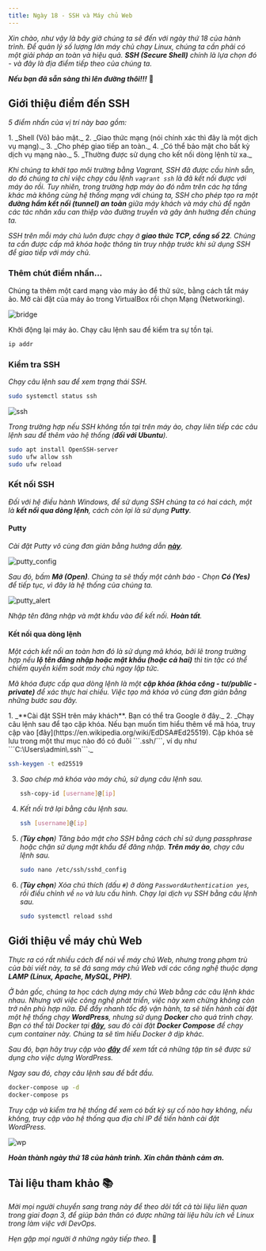 ```yaml
---
title: Ngày 18 - SSH và Máy chủ Web
---
```



_Xin chào, như vậy là bây giờ chúng ta sẽ đến với ngày thứ 18 của hành trình. Để quản lý số
lượng lớn máy chủ chạy Linux, chúng ta cần phải có một giải pháp an toàn và hiệu quả. **SSH 
(Secure Shell)** chính là lựa chọn đó - và đây là địa điểm tiếp theo của chúng ta._

**_Nếu bạn đã sẵn sàng thì lên đường thôi!!!_** 🚗  

## Giới thiệu điểm đến SSH

_5 điểm nhấn của vị trí này bao gồm:_

<Steps> 
1. _Shell (Vỏ) bảo mật._
2. _Giao thức mạng (nói chính xác thì đây là một dịch vụ mạng)._
3. _Cho phép giao tiếp an toàn._
4. _Có thể bảo mật cho bất kỳ dịch vụ mạng nào._
5. _Thường được sử dụng cho kết nối dòng lệnh từ xa._
</Steps>

_Khi chúng ta khởi tạo môi trường bằng Vagrant, SSH đã được cấu hình sẵn, do đó chúng ta chỉ
việc chạy câu lệnh ```vagrant ssh``` là đã kết nối được với máy ảo rồi. Tuy nhiên, trong
trường hợp máy ảo đó nằm trên các hạ tầng khác mà không cùng hệ thống mạng với chúng ta, SSH
cho phép tạo ra một **đường hầm kết nối (tunnel) an toàn** giữa máy khách và máy chủ để ngăn 
các tác nhân xấu can thiệp vào đường truyền và gây ảnh hưởng đến chúng ta._

_SSH trên mỗi máy chủ luôn được chạy ở **giao thức TCP, cổng số 22**. Chúng ta cần được cấp mã 
khóa hoặc thông tin truy nhập trước khi sử dụng SSH để giao tiếp với máy chủ._

### Thêm chút điểm nhấn...

Chúng ta thêm một card mạng vào máy ảo để thử sức, bằng cách tắt máy ảo. Mở cài đặt của máy ảo
trong VirtualBox rồi chọn Mạng (Networking).

![bridge](../../../../assets/linux/bridge_adapter.png)

Khởi động lại máy ảo. Chạy câu lệnh sau để kiểm tra sự tồn tại.

```bash title="Checking IPs..."
ip addr
```

### Kiểm tra SSH

_Chạy câu lệnh sau để xem trạng thái SSH._

```bash title="Checking SSH status..."
sudo systemctl status ssh
```

![ssh](../../../../assets/linux/ssh_status.png)

_Trong trường hợp nếu SSH không tồn tại trên máy ảo, chạy liên tiếp các câu lệnh sau để thêm vào
hệ thống (**đối với Ubuntu**)._

```bash title="Installing SSH..."
sudo apt install OpenSSH-server
sudo ufw allow ssh
sudo ufw reload
```

### Kết nối SSH

_Đối với hệ điều hành Windows, để sử dụng SSH chúng ta có hai cách, một là **kết nối qua dòng 
lệnh**, cách còn lại là sử dụng **Putty**._

#### Putty

_Cài đặt Putty vô cùng đơn giản bằng hướng dẫn **[này](https://www.cuit.columbia.edu/putty)**._ 

![putty_config](../../../../assets/linux/putty_config.png)

_Sau đó, bấm **Mở (Open)**. Chúng ta sẽ thấy một cảnh báo - Chọn **Có (Yes)** để tiếp tục, 
vì đây là hệ thống của chúng ta._

![putty_alert](../../../../assets/linux/putty_alert.png)

_Nhập tên đăng nhập và mật khẩu vào để kết nối. **Hoàn tất**._

#### Kết nối qua dòng lệnh

_Một cách kết nối an toàn hơn đó là sử dụng mã khóa, bởi lẽ trong trường hợp nếu **lộ tên đăng nhập
hoặc mật khẩu (hoặc cả hai)** thì tin tặc có thể chiếm quyền kiểm soát máy chủ ngay lập tức._

_Mã khóa được cấp qua dòng lệnh là một **cặp khóa (khóa công - tư/public - private)** để xác thực hai
chiều. Việc tạo mã khóa vô cùng đơn giản bằng những bước sau đây._

<Steps>
1. _**Cài đặt SSH trên máy khách**. Bạn có thể tra Google ở đây._
2. _Chạy câu lệnh sau để tạo cặp khóa. Nếu bạn muốn tìm hiểu thêm về mã hóa, truy cập vào 
[đây](https://en.wikipedia.org/wiki/EdDSA#Ed25519). Cặp khóa sẽ lưu trong một thư mục nào
đó có đuôi ```.ssh/```, ví dụ như ```C:\Users\admin\.ssh```._

   ```bash title="Creating SSH key pairs..."
   ssh-keygen -t ed25519
   ``` 
3. _Sao chép mã khóa vào máy chủ, sử dụng câu lệnh sau._

   ```bash title="Copying SSH key pairs..."
   ssh-copy-id [username]@[ip]
   ```

4. _Kết nối trở lại bằng câu lệnh sau._

   ```bash title="Connecting via SSH..."
   ssh [username]@[ip]
   ```

5. _(**Tùy chọn**) Tăng bảo mật cho SSH bằng cách chỉ sử dụng passphrase hoặc chặn sử dụng mật
khẩu để đăng nhập. **Trên máy ảo**, chạy câu lệnh sau._

   ```bash title="Removing SSH password authentication method..."
   sudo nano /etc/ssh/sshd_config
   ```

6. _(**Tùy chọn**) Xóa chú thích (dấu ```#```) ở dòng ```PasswordAuthentication yes```, rồi điều 
chỉnh về ```no``` và lưu cấu hình. Chạy lại dịch vụ SSH bằng câu lệnh sau._

   ```bash title="Removing SSH password authentication method..."
   sudo systemctl reload sshd
   ```

</Steps>

## Giới thiệu về máy chủ Web

_Thực ra có rất nhiều cách để nói về máy chủ Web, nhưng trong phạm trù của bài viết này, ta sẽ đá
sang máy chủ Web với các công nghệ thuộc dạng **LAMP (Linux, Apache, MySQL, PHP)**._

_Ở bản gốc, chúng ta học cách dựng máy chủ Web bằng các câu lệnh khác nhau. Nhưng với việc công nghệ
phát triển, việc này xem chừng không còn trở nên phù hợp nữa. Để đẩy nhanh tốc độ vận hành, ta sẽ 
tiến hành cài đặt một hệ thống chạy **WordPress**, nhưng sử dụng **Docker** cho quá trình chạy. Bạn 
có thể tải Docker tại **[đây](https://docker.com/)**, sau đó cài đặt **Docker Compose** để chạy cụm 
container này. Chúng ta sẽ tìm hiểu Docker ở dịp khác._

_Sau đó, bạn hãy truy cập vào 
**[đây](https://github.com/anthony2708/cs101_devops/tree/main/src/assets/linux/code/wordpress)** để 
xem tất cả những tập tin sẽ được sử dụng cho việc dựng WordPress._

_Ngay sau đó, chạy câu lệnh sau để bắt đầu._

```bash title="Running the Compose..."
docker-compose up -d
docker-compose ps
```

_Truy cập và kiểm tra hệ thống để xem có bất kỳ sự cố nào hay không, nếu không, truy cập vào hệ thống
qua địa chỉ IP để tiến hành cài đặt WordPress._

![wp](../../../../assets/linux/wp_language_select.png)

**_Hoàn thành ngày thứ 18 của hành trình. Xin chân thành cảm ơn._**


## Tài liệu tham khảo 📚

_Mời mọi người chuyển sang trang này để theo dõi tất cả tài liệu liên quan trong giai đoạn 3, 
để giúp bản thân có được những tài liệu hữu ích về Linux trong làm việc với DevOps._

<LinkCard
  title="Ngày 18 - Tham khảo"
  href="../../reference/linux/day14"
/>

_Hẹn gặp mọi người ở những ngày tiếp theo._ 🚀